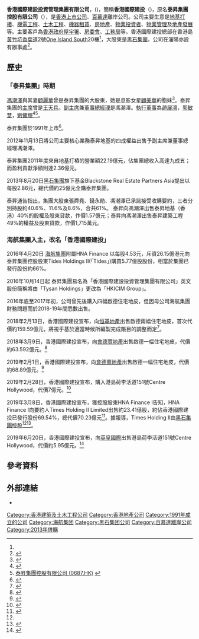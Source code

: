 {{Infobox company
| name = 香港國際建設投資管理集團有限公司
| name_en = Hong Kong International Construction Investment Management Group Co., Limited
| logo = 
| logo_size = 
| logo_caption = 
| image =          
| image_size =
| image_caption =
| other_name = {{ubl|香港國際建投|HKICIM Group}}
| former_name = {{ubl|Chee Shing Holdings Limited<ref name=CR/>|泰昇集團控股有限公司|(Tysan Holdings Limited)}}
| type = 上市公司
| traded_as = {{HKSE|687}}
| industry = 建築業
| foundation = 1991年在香港及百慕達 (現時[[法人|法人]])<ref name=CR>[[香港公司註冊處|香港公司註冊處]]網上查冊</ref><ref>{{cite web|url=https://www.roc.gov.bm/roc/rocweb.nsf/public+register/t+public+companies|title=ROC - T Public Companies|trans-title=百慕大公司註冊處－公眾公司列表 T行|publisher=百慕大公司註冊處|language=en|access-date=2019年3月27日|archive-date=2017年4月15日|archive-url=https://web.archive.org/web/20170415115918/https://www.roc.gov.bm/roc/rocweb.nsf/public+register/t+public+companies|dead-url=no}}</ref>
| founder = 
| location = 香港[[One_Island_South|One Island South]]20樓
| area_served = 中國各地 (主要在香港)
| key_people = 
| products = {{ubl|建築物地基工程|房地產投資開發}}
| services = 物業管理
| owner = [[黑石集團|黑石集團]] (69.54%)
| subsid = {{ubl|泰昇地基工程有限公司|等等}}
| parent = [[黑石集團|黑石集團]]
| homepage = {{url|http://www.hkicimgroup.com}}
}}
'''香港國際建設投資管理集團有限公司'''，({{lang-en|Hong Kong International Construction Investment Management Group Co., Limited}})，簡稱'''香港國際建投'''（{{lang-en|HKICIM Group}})，原名'''泰昇集團控股有限公司'''（{{lang-en|Tysan Holdings Limited}}），是[[香港上市公司|香港上市公司]]、[[百慕達|百慕達]]離岸公司。公司主要生意是[[地基|地基]][[樁基礎|打樁]]、[[機電工程|機電工程]]、[[土木工程|土木工程]]、[[機器|機器]][[租賃|租賃]]、[[房地產|房地產]]、[[物業投資者|物業投資者]]、[[物業管理|物業管理]]及[[地產發展|地產發展]]等。主要客戶為[[香港政府|香港政府]][[屋宇署|屋宇署]]、[[房委會|房委會]]、[[工務局|工務局]]等。香港國際建投總部在香港島[[黃竹坑|黃竹坑]][[香葉道|香葉道]]2號[[One_Island_South|One Island South]]20樓<ref name=contact/>，大股東是[[黑石集團|黑石集團]]。公司在瀋陽亦設有辦事處<ref name=contact>{{cite web|url=http://www.hkicimgroup.com/contact_us_c.htm|title=HKICIM GROUP - 聯絡我們|access-date=2019-03-27|publisher=香港國際建設投資|archive-date=2019-03-27|archive-url=https://web.archive.org/web/20190327020444/http://www.hkicimgroup.com/contact_us_c.htm|dead-url=no}}</ref>。

==歷史==
===「泰昇集團」時期===
[[馮潮澤|馮潮澤]]與其妻[[顧麗華|顧麗華]]曾是泰昇集團的大股東，她是息影女星[[顧美華|顧美華]]的胞妹<ref>{{cite news|url=http://www.hkcd.com.hk/content/2008-12/16/content_2201022.htm|title=馮潮澤妻打空針獲救|date=2008年12月16日|archiveurl=https://web.archive.org/web/20140312213110/http://www.hkcd.com.hk/content/2008-12/16/content_2201022.htm |archivedate=2014-03-12 |newspaper=香港商報|quote=企圖自殺獲救的顧麗華(52歲)，為息影女星顧美華胞妹......至於馮夫婦均為泰昇集團股東，其中馮擁有7%股份，而馮妻則為集團的個人最大股東}}</ref>。泰昇集團的[[主席|主席]]曾是[[王天兵|王天兵]]。[[副主席|副主席]]兼[[董事總經理|董事總經理]]是馮潮澤。[[執行董事|執行董事]]為[[趙展鴻|趙展鴻]]，[[郭敏慧|郭敏慧]]，[[劉健輝|劉健輝]]<ref>{{Cite web |url=http://www.tysan.com/management_team_c.htm |title=泰昇集團控股有限公司: 官方網址 |accessdate=2008-12-16 |archive-date=2008-12-22 |archive-url=https://web.archive.org/web/20081222195943/http://www.tysan.com/management_team_c.htm |dead-url=no }}</ref><ref>[http://hk.biz.yahoo.com/p/hk/profile/0687.HK.html 泰昇集團控股有限公司 (0687.HK)] {{webarchive|url=https://web.archive.org/web/20090114180935/http://hk.biz.yahoo.com/p/hk/profile/0687.HK.html |date=2009-01-14 }}</ref>。  

泰昇集團於1991年上市<ref>{{cite web|url=http://www.hkicimgroup.com/overview_c.htm|title=HKICIM GROUP - 公司資料 - 概覽|access-date=2019-03-27|publisher=香港國際建設投資|archive-date=2019-03-20|archive-url=https://web.archive.org/web/20190320210736/http://www.hkicimgroup.com/overview_c.htm|dead-url=no}}</ref>。

2012年11月13日將公司主要核心業務泰昇地基的四成權益出售予副主席兼董事總經理馮潮澤。

泰昇集團2011年度來自地基打樁的營業額22.19億元，佔集團總收入高達九成五；而盈利貢獻淨額則達2.36億元。

2013年8月20日[[黑石集團|黑石集團]]旗下基金Blackstone Real Estate Partners Asia提出以每股2.86元，總代價約25億元全購泰昇集團。

泰昇通告指出，集團大股東張舜堯、錢永勛、馮潮澤已承諾接受收購要約，三者分別持股約40.6%、11.6%及8.6%，合共61%。
泰昇向馮潮澤出售泰昇地基（香港）40%的股權及股東貸款，作價1.57億元；泰昇向馮潮澤出售泰昇建築工程49%的權益及股東貸款，作價1,715萬元。

===海航集團入主，改名「香港國際建投」===
2016年4月20日 [[海航集團|海航集團]]附屬HNA Finance 以每股4.53元，斥資26.15億港元向泰昇集團控股股東Tides Holdings II(「Tides」)購買5.77億股股份，相當於集團已發行股份約66%。

2016年10月14日起  泰昇集團易名為「香港國際建設投資管理集團有限公司」英文股份簡稱將由「Tysan Holdings」更改為「HKICIM Group」。

2016年底至2017年初，公司曾先後購入四幅啟德住宅地皮，但因母公司海航集團財務問題而於2018-19年間悉數出售。

2018年2月13日，香港國際建投宣布，向[[恒基地產|恒基地產]]出售啟德兩幅住宅地皮，首次代價約159.59億元，將視乎基於適當時候所編製完成賬目的調整而定<ref>{{cite news|url=http://www2.hkej.com/instantnewsMob/stock/article/1768680|title=海航旗下香港國際建投160億售兩啟德地予恒地|date=2018-02-13|work=信報財經新聞}}</ref>。

2018年3月9日，香港國際建投宣布，向[[會德豐地產|會德豐地產]]出售啟德一幅住宅地皮，代價約63.592億元。<ref>{{cite news|url=http://www2.hkej.com/instantnewsMob/hongkong/article/1785504|title=會德豐逾63億購海航啟德地 梁志堅:作價屬市價|date=2018-03-09|work=信報財經新聞}}</ref>

2019年2月1日，香港國際建投宣布，向[[會德豐地產|會德豐地產]]出售啟德一幅住宅地皮，代價約68.89億元。<ref>{{cite news|url=http://www2.hkej.com/instantnewsMob/announcement/article/2052933|title=海航69億沽啟德地 蝕逾5億|date=2019-02-01|work=信報財經新聞}}</ref>

2019年2月28日，香港國際建投宣布，購入港島荷李活道151號Centre Hollywood，代價7億元。<ref>{{cite news|url=https://www.hk01.com/地產樓市/300488/海航旗下香港國際建投-擲7億元購荷李活道151號商廈全幢|title=海航旗下香港國際建投　擲7億元購荷李活道151號商廈全幢|date=2019-02-28|work=香港01}}</ref>

2019年3月8日，香港國際建投宣布，獲控股股東HNA Finance I告知，HNA Finance I向要約人Times Holding II Limited出售約23.41億股，約佔香港國際建投已發行股份69.54%，總代價70.23億元<ref name=Blackstone2019>{{cite news|url=http://www2.hkej.com/instantnewsMob/announcement/article/2077104/海航逾70億悉售香港國際建投|title=海航逾70億悉售香港國際建投|date=2019-03-08|work=信報財經新聞}}</ref>。據報導，Times Holding II由[[黑石集團|黑石集團]]控股<ref name=Blackstone2019/><ref>{{cite news|url=https://hk.finance.appledaily.com/finance/daily/article/20190309/20629584|title=海航70億賣國際建投予黑石|date=2019-03-09|access-date=2019-03-27|work=蘋果日報|publisher=壹傳媒|publication-place=香港|archive-date=2019-03-27|archive-url=https://web.archive.org/web/20190327015025/https://hk.finance.appledaily.com/finance/daily/article/20190309/20629584|dead-url=no}}</ref>。

2019年6月20日，香港國際建投宣布，向[[英皇國際|英皇國際]]出售港島荷李活道151號Centre Hollywood，代價約5.95億元。<ref>{{cite news|url=https://www2.hkej.com/landing/mobArticle2/id/2168143|title=英皇5.95億購香港建投上環商廈|date=2019-06-20|work=信報財經新聞}}</ref>

==參考資料==
{{reflist|30em}}

== 外部連結 ==
* {{official|http://www.hkicimgroup.com}}

[[Category:香港建築及土木工程公司|Category:香港建築及土木工程公司]]
[[Category:香港地產公司|Category:香港地產公司]]
[[Category:1991年成立的公司|Category:1991年成立的公司]]
[[Category:海航集团|Category:海航集团]]
[[Category:黑石集团公司|Category:黑石集团公司]]
[[Category:百慕達離岸公司|Category:百慕達離岸公司]]
[[Category:2013年併購|Category:2013年併購]]